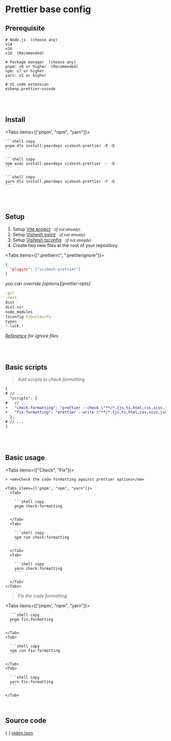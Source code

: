 
# Prettier base config

## Prerequisite

```shell
# Node.js  (choose any)
v14
v16
v18  (Recomended)

# Package manager  (choose any)
pnpm: v8 or higher  (Recomended)
npm: v7 or higher
yarn: v1 or higher

# VS code extension
esbenp.prettier-vscode
```

<br />
<br />

## Install

<Tabs items={['pnpm', "npm", "yarn"]}>
  <Tab>

    ```shell copy
    pnpm dlx install-peerdeps vishesh-prettier -P -D
    ```

  </Tab>
  <Tab>

    ```shell copy
    npm exec install-peerdeps vishesh-prettier -- -D
    ```

  </Tab>
  <Tab>

    ```shell copy
    yarn dlx install-peerdeps vishesh-prettier -Y -D
    ```

  </Tab>
</Tabs>

<br />
<br />

## Setup

1. Setup [Vite project][vite] &nbsp;&nbsp;<small>(_if not already_)</small>
2. Setup [Vishesh eslint][eslint] &nbsp;&nbsp;<small>(_if not already_)</small>
3. Setup [Vishesh tsconfig][tsconfig] &nbsp;&nbsp;<small>(_if not already_)</small>
4. Create two new files at the root of your repository.

<Tabs items={[".prettierrc", ".prettierignore"]}>

<Tab>

```json filename=".prettierrc" copy
{
  "plugins": ["vishesh-prettier"]
}
```

<Callout type="info">
  <em>you can override [options][prettier-opts]</em>
</Callout>

</Tab>

<Tab>

```js filename=".prettierignore" copy
.git
.next
dist
dist-ssr
node_modules
tsconfig.tsbuildinfo
types
*-lock.*
```

<Callout type="info">_[Reference][prettier-ignore ] for ignore files_</Callout>

</Tab>
</Tabs>

<br />
<br />

## Basic scripts

> <em>Add scripts to check formatting</em>

```diff filename="package.json"
{
# // ...
  "scripts": {
#   // ...
+   "check:formatting": "prettier --check \"**/*.{js,ts,html,css,scss,json}\"",
+   "fix:formatting": "prettier --write \"**/*.{js,ts,html,css,scss,json}\""
  },
# // ...
}
```

<br />
<br />

## Basic usage

<Tabs items={["Check", "Fix"]}>
  <Tab>

    > <em>Check the code formatting against prettier options</em>

    <Tabs items={['pnpm', "npm", "yarn"]}>
      <Tab>

        ```shell copy
        pnpm check:formatting
        ```

      </Tab>
      <Tab>

        ```shell copy
        npm run check:formatting
        ```

      </Tab>
      <Tab>

        ```shell copy
        yarn check:formatting
        ```

      </Tab>
    </Tabs>

  </Tab>
  <Tab>

> <em>Fix the code formatting</em>

  <Tabs items={['pnpm', "npm", "yarn"]}>
    <Tab>

      ```shell copy
      pnpm fix:formatting
      ```

    </Tab>
    <Tab>

      ```shell copy
      npm run fix:formatting
      ```

    </Tab>
    <Tab>

      ```shell copy
      yarn fix:formatting
      ```

    </Tab>

  </Tabs>

  </Tab>
</Tabs>

<br />

## Source code

\{ \} [index.json](https://github.com/mrjadeja/vishesh/blob/main/src/packages/dev/prettier/index.json)

[prettier-opts]: https://prettier.io/docs/en/options.html "Prettier rules documentation"
[prettier-ignore]: https://prettier.io/docs/en/ignore.html "Prettier ignore documentation"
[vite]: https://vitejs.dev/guide/#scaffolding-your-first-vite-project "Setup vite project"
[eslint]: /configs/eslint/base "Vishesh eslint documentation"
[tsconfig]: /configs/tsconfig/base "Vishesh typescript documentation"
